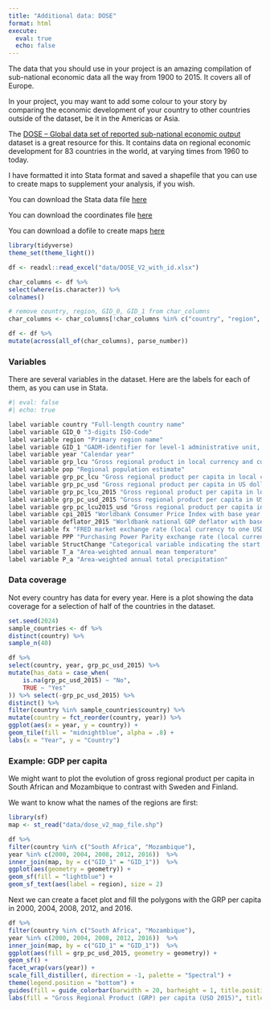 ```yaml
---
title: "Additional data: DOSE"
format: html
execute: 
  eval: true
  echo: false
---
```


The data that you should use in your project is an amazing compilation of sub-national economic data all the way from 1900 to 2015. It covers all of Europe. 

In your project, you may want to add some colour to your story by comparing the economic development of your country to other countries outside of the dataset, be it in the Americas or Asia. 

The [DOSE – Global data set of reported sub-national economic output](https://www.nature.com/articles/s41597-023-02323-8#Abs1) dataset is a great resource for this. It contains data on regional economic development for 83 countries in the world, at varying times from 1960 to today.

I have formatted it into Stata format and saved a shapefile that you can use to create maps to supplement your analysis, if you wish.

You can download the Stata data file [here](assets/DOSE_V2_with_id_from_stata.dta)

You can download the coordinates file [here](assets/DOSE_V2_coords.dta)

You can download a dofile to create maps [here](assets/DOSE_V2_map_file.do)


```r
library(tidyverse)
theme_set(theme_light())

df <- readxl::read_excel("data/DOSE_V2_with_id.xlsx")

char_columns <- df %>% 
select(where(is.character)) %>% 
colnames()

# remove country, region, GID_0, GID_1 from char_columns
char_columns <- char_columns[!char_columns %in% c("country", "region", "GID_0", "GID_1")]

df <- df %>% 
mutate(across(all_of(char_columns), parse_number))

```

### Variables

There are several variables in the dataset. Here are the labels for each of them, as you can use in Stata.

```r
#| eval: false
#| echo: true

label variable country "Full-length country name"
label variable GID_0 "3-digits ISO-Code"
label variable region "Primary region name"
label variable GID_1 "GADM-identifier for level-1 administrative unit, or customly created identifier"
label variable year "Calendar year"
label variable grp_lcu "Gross regional product in local currency and current prices"
label variable pop "Regional population estimate"
label variable grp_pc_lcu "Gross regional product per capita in local currency and current prices"
label variable grp_pc_usd "Gross regional product per capita in US dollar and current prices"
label variable grp_pc_lcu_2015 "Gross regional product per capita in local currency and 2015 prices"
label variable grp_pc_usd_2015 "Gross regional product per capita in US dollar and US 2015 prices"
label variable grp_pc_lcu2015_usd "Gross regional product per capita in local 2015 prices and converted to US dollar using the 2015 exchange rate"
label variable cpi_2015 "Worldbank Consumer Price Index with base year 2015"
label variable deflator_2015 "Worldbank national GDP deflator with base year 2015"
label variable fx "FRED market exchange rate (local currency to one USD)"
label variable PPP "Purchasing Power Parity exchange rate (local currency to one international dollar)"
label variable StructChange "Categorical variable indicating the start of a new data source, changes in administrative boundaries, and when regional time series were extended to a previous version of DOSE"
label variable T_a "Area-weighted annual mean temperature"
label variable P_a "Area-weighted annual total precipitation"
```

### Data coverage

Not every country has data for every year. Here is a plot showing the data coverage for a selection of half of the countries in the dataset.

```r
set.seed(2024)
sample_countries <- df %>% 
distinct(country) %>%
sample_n(40) 

df %>% 
select(country, year, grp_pc_usd_2015) %>% 
mutate(has_data = case_when(
    is.na(grp_pc_usd_2015) ~ "No",
    TRUE ~ "Yes"
)) %>% select(-grp_pc_usd_2015) %>%
distinct() %>% 
filter(country %in% sample_countries$country) %>%
mutate(country = fct_reorder(country, year)) %>%
ggplot(aes(x = year, y = country)) +
geom_tile(fill = "midnightblue", alpha = .8) +
labs(x = "Year", y = "Country") 

```

### Example: GDP per capita

We might want to plot the evolution of gross regional product per capita in South African and Mozambique to contrast with Sweden and Finland. 

We want to know what the names of the regions are first:

```r
library(sf)
map <- st_read("data/dose_v2_map_file.shp")

df %>% 
filter(country %in% c("South Africa", "Mozambique"),
year %in% c(2000, 2004, 2008, 2012, 2016))  %>% 
inner_join(map, by = c("GID_1" = "GID_1"))  %>% 
ggplot(aes(geometry = geometry)) +
geom_sf(fill = "lightblue") +
geom_sf_text(aes(label = region), size = 2) 
```

Next we can create a facet plot and fill the polygons with the GRP per capita in 2000, 2004, 2008, 2012, and 2016.

```r

df %>% 
filter(country %in% c("South Africa", "Mozambique"),
year %in% c(2000, 2004, 2008, 2012, 2016))  %>% 
inner_join(map, by = c("GID_1" = "GID_1"))  %>% 
ggplot(aes(fill = grp_pc_usd_2015, geometry = geometry)) +
geom_sf() + 
facet_wrap(vars(year)) +
scale_fill_distiller(, direction = -1, palette = "Spectral") +
theme(legend.position = "bottom") +
guides(fill = guide_colorbar(barwidth = 20, barheight = 1, title.position = "top")) +
labs(fill = "Gross Regional Product (GRP) per capita (USD 2015)", title = "GRP per capita in South Africa and Mozambique")


```